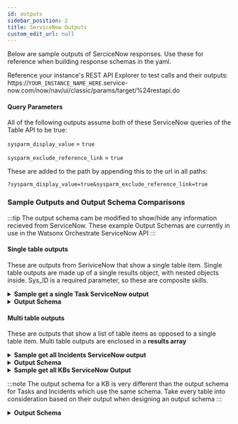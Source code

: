 ```yaml
---
id: outputs
sidebar_position: 2
title: ServiceNow Outputs
custom_edit_url: null
---
```


Below are sample outputs of SerciceNow responses. Use these for reference when building response schemas in the yaml.

Reference your instance's REST API Explorer to test calls and their outputs:
https://`YOUR_INSTANCE_NAME_HERE`.service-now.com/now/nav/ui/classic/params/target/%24restapi.do

#### Query Parameters

All of the following outputs assume both of these ServiceNow queries of the Table API to be true:

`sysparm_display_value` = `true`

`sysparm_exclude_reference_link` = `true`

These are added to the path by appending this to the url in all paths:

`?sysparm_display_value=true&sysparm_exclude_reference_link=true`

### Sample Outputs and Output Schema Comparisons
:::tip
The output schema cam be modified to show/hide any information recieved from ServiceNow. These example Output Schemas are currently in use in the Watsonx Orchestrate ServiceNow API
:::
#### Single table outputs
These are outputs from SeriviceNow that show a single table item. Single table outputs are made up of a single results object, with nested objects inside.
Sys_ID is a required parameter, so these are composite skills.

<details>
<summary><b>Sample get a single Task ServiceNow output</b></summary>

```json
{
  "result": {
    "parent": "",
    "made_sla": "true",
    "watch_list": "",
    "sc_catalog": "",
    "upon_reject": "Cancel all future Tasks",
    "sys_updated_on": "2023-11-21 17:04:19",
    "task_effective_number": "SCTASK0010005",
    "approval_history": "",
    "number": "SCTASK0010005",
    "sys_updated_by": "admin",
    "opened_by": "System Administrator",
    "user_input": "",
    "sys_created_on": "2023-11-21 17:04:19",
    "sys_domain": "global",
    "state": "Open",
    "route_reason": "",
    "sys_created_by": "admin",
    "knowledge": "false",
    "order": "",
    "calendar_stc": "",
    "closed_at": "",
    "cmdb_ci": "",
    "delivery_plan": "",
    "contract": "",
    "impact": "3 - Low",
    "active": "true",
    "work_notes_list": "",
    "business_service": "",
    "priority": "4 - Low",
    "sys_domain_path": "/",
    "time_worked": "",
    "expected_start": "",
    "opened_at": "2023-11-21 17:04:19",
    "business_duration": "",
    "group_list": "",
    "work_end": "",
    "approval_set": "",
    "work_notes": "",
    "universal_request": "",
    "request": "",
    "short_description": "",
    "correlation_display": "",
    "delivery_task": "",
    "work_start": "2023-11-21 17:04:19",
    "assignment_group": "",
    "additional_assignee_list": "",
    "description": "",
    "calendar_duration": "",
    "close_notes": "",
    "service_offering": "",
    "sys_class_name": "Catalog Task",
    "closed_by": "",
    "follow_up": "",
    "sys_id": "45bba99f93263110017276718bba104a",
    "contact_type": null,
    "urgency": "3 - Low",
    "company": "",
    "reassignment_count": "0",
    "activity_due": "UNKNOWN",
    "assigned_to": "",
    "comments": "",
    "approval": "Not Yet Requested",
    "sla_due": "UNKNOWN",
    "comments_and_work_notes": "",
    "due_date": "",
    "sys_mod_count": "0",
    "request_item": "",
    "sys_tags": "",
    "cat_item": "",
    "escalation": "Normal",
    "upon_approval": "Proceed to Next Task",
    "correlation_id": "",
    "location": ""
  }
}
```
</details>
<details>
<summary><b>Output Schema</b></summary>

```yaml
getthisTable: #Use when getting a single table such as Tasks and Incidents from a composite (sysID required input) skill
  type: object
  properties:
    result:
      x-ibm-label: Results
      type: object
      properties:
          sys_id:
            $ref: '#/components/schemas/sysID'
          opened_at:
            type: string
          assignment_group:
            type: string
          assigned_to:
            type: string
          urgency:
            type: string
          opened_by:
            type: string
          state:
            type: string
          description:
            type: string
          short_description:
            type: string
          number:
            type: string
```
</details>

#### Multi table outputs
These are outputs that show a list of table items as opposed to a single table item. Multi table outputs are enclosed in a <strong>results array</strong>

<details>
<summary><b>Sample get all Incidents ServiceNow output</b></summary>

```json
{
  "result": [
    {
      "parent": "",
      "made_sla": "true",
      "caused_by": "",
      "watch_list": "",
      "upon_reject": "Cancel all future Tasks",
      "sys_updated_on": "2016-12-13 18:46:44",
      "child_incidents": "0",
      "hold_reason": "",
      "origin_table": "",
      "task_effective_number": "INC0000060",
      "approval_history": "",
      "number": "INC0000060",
      "resolved_by": "David Loo",
      "sys_updated_by": "employee",
      "opened_by": "Joe Employee",
      "user_input": "",
      "sys_created_on": "2016-12-12 07:19:57",
      "sys_domain": "global",
      "state": "Closed",
      "route_reason": "",
      "sys_created_by": "employee",
      "knowledge": "false",
      "order": "",
      "calendar_stc": "102,197",
      "closed_at": "2016-12-13 18:46:44",
      "cmdb_ci": "Storage Area Network 001",
      "delivery_plan": "",
      "contract": "",
      "impact": "2 - Medium",
      "active": "false",
      "work_notes_list": "",
      "business_service": "Email",
      "business_impact": "",
      "priority": "3 - Moderate",
      "sys_domain_path": "/",
      "rfc": "",
      "time_worked": "",
      "expected_start": "",
      "opened_at": "2016-12-12 07:19:57",
      "business_duration": "8 Hours",
      "group_list": "",
      "work_end": "",
      "caller_id": "Joe Employee",
      "reopened_time": "",
      "resolved_at": "2016-12-13 13:43:14",
      "approval_set": "",
      "subcategory": "Email",
      "work_notes": "2016-12-12 16:56:57 - Beth Anglin (Work notes)\nUpdating priority as workaround for incident has been provided.\n\n2016-12-12 09:57:00 - Beth Anglin (Work notes)\nIncreasing priority as this incident is affecting more number of users\n\n2016-12-12 09:01:24 - Beth Anglin (Work notes)\nUpdating incident with correct Configuration item\n\n",
      "universal_request": "",
      "short_description": "Unable to connect to email",
      "close_code": "Solved (Permanently)",
      "correlation_display": "",
      "delivery_task": "",
      "work_start": "",
      "assignment_group": "Network",
      "additional_assignee_list": "",
      "business_stc": "28,800",
      "cause": "",
      "description": "I am unable to connect to the email server. It appears to be down.",
      "origin_id": "",
      "calendar_duration": "1 Day 4 Hours 23 Minutes",
      "close_notes": "This incident is resolved.",
      "notify": "Do Not Notify",
      "service_offering": "",
      "sys_class_name": "Incident",
      "closed_by": "Joe Employee",
      "follow_up": "",
      "parent_incident": "",
      "sys_id": "1c741bd70b2322007518478d83673af3",
      "contact_type": "Self-service",
      "reopened_by": "",
      "incident_state": "Closed",
      "urgency": "2 - Medium",
      "problem_id": "",
      "company": "ACME North America",
      "reassignment_count": "2",
      "activity_due": "2016-12-12 17:26:36",
      "assigned_to": "David Loo",
      "severity": "3 - Low",
      "comments": "2016-12-13 12:30:14 - Joe Employee (Additional comments)\nHi David, \nThat must be it. I was on phone calls at all three of those times and must not have had any activity on my computer. Please close this incident.\n\n2016-12-13 10:42:25 - David Loo (Additional comments)\nHi Joe,\nI've checked in network logs and you were timed out from the VPN at 9:25AM, 10:42AM and 2:28PM. These three times coincide with entries in the exchange server logs showing you lost connection at those same times. The VPN policy is to time out a connection if it hasn't been active in 30 minutes. Please ensure the next time you lose connectivity you are still connected to the VPN.\n\nI'm going to update this incident to resolved. Please let me know if you need any more assistance.\n\n2016-12-13 07:53:01 - Joe Employee (Additional comments)\nHi David,\nThank you! I use the corporate VPN and was also unable to connect to the email server at 9:30AM and 10:45AM.\n\n2016-12-13 06:43:17 - David Loo (Additional comments)\nHi Joe,\nMy name is David. I'll be assisting you with this incident. Can you confirm which VPN you have been using today? I also see you were having this issue at 2:30PM. Were there any other times you can recall you had issues connecting to the email?\n\n2016-12-12 16:56:57 - Beth Anglin (Additional comments)\nHi Joe, \nAs per discussion on call, Workaround has been provided and it has worked for you. I have verified with the Exchange team we haven't had an issue with the email server today. I'm going to assign this issue to the network team for further investigation.\n\n2016-12-12 12:43:50 - Joe Employee (Additional comments)\nHi Beth,\nYes, I'm connected to the VPN, although I've had to reconnect to it a couple of times. The last time I was unable to connect was 2:30PM.\n\n2016-12-12 10:52:42 - Beth Anglin (Additional comments)\nHi Joe, \nAre you connected to the VPN when you're having this issue? Can you identify a specific time you were unable to connect to email?\n\n2016-12-12 08:30:49 - Beth Anglin (Additional comments)\nHi Joe, \nMy name is Beth and I'll be assisting you with your issue.\n\n2016-12-12 07:19:57 - Joe Employee (Additional comments)\nI am unable to connect to the email server. It appears to be down.\n\n",
      "approval": "Not Yet Requested",
      "sla_due": "UNKNOWN",
      "comments_and_work_notes": "2016-12-13 12:30:14 - Joe Employee (Additional comments)\nHi David, \nThat must be it. I was on phone calls at all three of those times and must not have had any activity on my computer. Please close this incident.\n\n2016-12-13 10:42:25 - David Loo (Additional comments)\nHi Joe,\nI've checked in network logs and you were timed out from the VPN at 9:25AM, 10:42AM and 2:28PM. These three times coincide with entries in the exchange server logs showing you lost connection at those same times. The VPN policy is to time out a connection if it hasn't been active in 30 minutes. Please ensure the next time you lose connectivity you are still connected to the VPN.\n\nI'm going to update this incident to resolved. Please let me know if you need any more assistance.\n\n2016-12-13 07:53:01 - Joe Employee (Additional comments)\nHi David,\nThank you! I use the corporate VPN and was also unable to connect to the email server at 9:30AM and 10:45AM.\n\n2016-12-13 06:43:17 - David Loo (Additional comments)\nHi Joe,\nMy name is David. I'll be assisting you with this incident. Can you confirm which VPN you have been using today? I also see you were having this issue at 2:30PM. Were there any other times you can recall you had issues connecting to the email?\n\n2016-12-12 16:56:57 - Beth Anglin (Work notes)\nUpdating priority as workaround for incident has been provided.\n\n2016-12-12 16:56:57 - Beth Anglin (Additional comments)\nHi Joe, \nAs per discussion on call, Workaround has been provided and it has worked for you. I have verified with the Exchange team we haven't had an issue with the email server today. I'm going to assign this issue to the network team for further investigation.\n\n2016-12-12 12:43:50 - Joe Employee (Additional comments)\nHi Beth,\nYes, I'm connected to the VPN, although I've had to reconnect to it a couple of times. The last time I was unable to connect was 2:30PM.\n\n2016-12-12 10:52:42 - Beth Anglin (Additional comments)\nHi Joe, \nAre you connected to the VPN when you're having this issue? Can you identify a specific time you were unable to connect to email?\n\n2016-12-12 09:57:00 - Beth Anglin (Work notes)\nIncreasing priority as this incident is affecting more number of users\n\n2016-12-12 09:01:24 - Beth Anglin (Work notes)\nUpdating incident with correct Configuration item\n\n2016-12-12 08:30:49 - Beth Anglin (Additional comments)\nHi Joe, \nMy name is Beth and I'll be assisting you with your issue.\n\n2016-12-12 07:19:57 - Joe Employee (Additional comments)\nI am unable to connect to the email server. It appears to be down.\n\n",
      "due_date": "",
      "sys_mod_count": "15",
      "reopen_count": "0",
      "sys_tags": "",
      "escalation": "Normal",
      "upon_approval": "Proceed to Next Task",
      "correlation_id": "",
      "location": "",
      "category": "Inquiry / Help"
    }
  ]
}
```
</details>
<details>
<summary><b>Output Schema</b></summary>

```yaml
getTable: #Use for multiple table results (skills like the top skills Get all Tasks and Get all Incidents)
  type: object
  properties:
    result:
      x-ibm-label: Results
      type: array
      items:
        type: object
        properties:
          sys_id:
            $ref: '#/components/schemas/sysID'
          opened_at:
            type: string
          assignment_group:
            type: string
          assigned_to:
            type: string
          urgency:
            type: string
          opened_by:
              type: string
          state:
            type: string
          description:
            type: string
          short_description:
            type: string
          number:
            type: string
```
</details>
<details>
<summary><b>Sample get all KBs ServiceNow Output</b></summary>

```json
{
  "result": [
    {
      "short_description": "How to Deal with Spam",
      "author": "Ron Kettering",
      "rating": "    ",
      "language": "",
      "embedded_media": "",
      "content": "<article><p><span style=\"font-size: 18pt;\"><strong>How to Deal with Spam</strong></span></p>\n<p>Spam has increasingly become a problem on the Internet. While every Internet user receives some spam, email addresses posted to web sites or in newsgroups and chat rooms attract the most spam.</p>\n<p>To reduce the amount of spam you receive:</p>\n<ul><li>Don&#39;t reply to spam</li><li>Be careful releasing your email address, and know how it will be used</li><li>Be proactive  <br /><br /></li></ul>\n<p style=\"font-size: 12pt;\"><strong>Don&#39;t reply to spam</strong></p>\n<p>If you reply to spam, the spammer or the automated program on the other end will then know that your address is connected to a live person, and the spammer will then bombard you with even more spam, and circulate your address to other spammers. It is critical that you pause and think before replying to any spam. Consider the following guidelines:</p>\n<ul><li>Setting up your email account to generate automatic responses while you are away can have the unfortunate side-effect of verifying your email address to every spammer that sends you spam. </li><li>If the message appears to come from a legitimate company, the company may have obtained your email address from some transaction between you and the company. In fact, you may have inadvertently provided your email address (e.g., if you didn&#39;t check a box marked Don&#39;t send me product updates). In these cases, it is usually safe to reply and ask to be removed from the mailing list. </li><li>If it is not a company you recognize, use your judgment. To be safe, copy and paste the link to the company&#39;s site into the browser rather than clicking it in the email message. </li><li>If the spam is clearly from a disreputable source, never respond. Do not follow the (probably bogus) unsubscribe directions. In most cases, if you never reply, the network of spammers will eventually decide your email address is a dud, and will stop using it as often.<br /><br /></li></ul>\n<p style=\"font-size: 12pt;\"><strong>Be careful releasing your email address, and know how it will be used</strong></p>\n<p>Every time you communicate on the Internet or browse a web site, there are opportunities for spammers to intercept your communications to obtain your email address and other personal information.</p>\n<p>Otherwise reputable companies may sell or exchange your email address with other companies, and this information may eventually find its way to a spammer. At worst, spammers will use automated programs to bombard these lists of email addresses with spam. Consider the following guidelines:</p>\n<ul><li>Subscribe only to essential discussion lists, and ensure that they are moderated. </li><li>Think twice before offering your email address to a web site. You may wish to check the site&#39;s privacy policy first to be sure it uses secure technology, and that the company does not share your email address with others. </li><li>If you need to list email addresses on your web site, present the addresses in a way that makes them less vulnerable to collection and abuse by spammers.</li><li>Every time you are asked for your email address verbally or on paper, think carefully about whether or not you want to receive any information from that company or organization. It is usually best to decline to provide your email address. </li><li>Whenever possible, advocate that organizations you are involved in or do business with default to the opt-in model. This requires you to specifically request to be added to their email lists, rather than the opt-out model, where they add you to email lists automatically, and then give you the option of asking to be removed. <br /><br /></li></ul>\n<p style=\"font-size: 12pt;\"><strong>Be proactive</strong></p>\n<p>Adjusting the security settings in your web browser is a good preventive measure. For a higher level of security, have your browser disallow:</p>\n<ul><li>Accepting cookies</li><li>Listing your name and other personal information in your browser profile</li><li>Filling in form fields for you</li></ul>\n<p>This will help reduce the amount of personal information transmitted to sites at the expense of full functionality, since many legitimate web sites require you to accept cookies.</p>\n<p>Do not contribute to the spam problem by producing any of it yourself! In particular, learn about chain mail and do not forward chain mail to others. Also, if you receive an email message that appears to warn of some horrible thing happening (a virus that reportedly deletes all your files, for example) or is a touching sob story (about helping to save a poor sick girl or boy, for example), be suspicious.</p>\n<p>Nearly every instance of chain mail is a hoax. The message may even come from someone you know and respect who is simply not aware that it&#39;s a hoax. Learn about hoaxes and the sites available to verify hoaxes, and do not forward them to others. <br /><br /></p>\n<p style=\"font-size: 12pt;\"><strong>Questions regarding X-rated spam (unsolicited mass e-mail)</strong></p>\n<p> Some members of the Company have at times expressed concern to IT regarding their own accountability for unsolicited e-mail of a sexual nature sent to their Company e-mail address. In some cases, an employee worries that a supervisor or co-worker might think the employee solicited the mail. In other cases, the person fears that an IT employee asked to assist with the computer might think the person had solicited the sexually-oriented mail.</p>\n<p>Most people who either have experienced spam or have read about spam understand that spammers do not wait to be asked; they are in the business of aggressive marketing. Many spammers are deceitful, trying to fool people into opening their unwanted e-mail by pretending to be someone else or using a subject line which fools the recipient into opening the mail. Sometimes they claim falsely that the person is receiving the e-mail because the person asked for it, or expressed interest in material of a similar nature. The truth is that few people welcome spam and even fewer ask for it.</p>\n<p>If a supervisor or co-worker thinks otherwise, IT can reassure them. Certainly, IT technicians and consultants understand that spam is a plague and not something invited by the recipient. As extra protection, depending upon how you receive your e-mail on campus, there are ways to quarantine spam and/or filter your incoming e-mail.  It is advisable to immediately delete any such emails you receive.</p></article>",
      "helpful_text": "",
      "number": "KB0000011",
      "sys_id": "0b48fd75474321009db4b5b08b9a71c2",
      "last_updated_on": "Updated 9y ago",
      "last_helpful_rating": "0",
      "last_rating": "",
      "view_count": "3 Views"
    }
  ]
}
```
</details>

:::note
The output schema for a KB is very different than the output schema for Tasks and Incidents which use the same schema. Take every table into consideration based on their output when designing an output schema
:::
<details>
<summary><b>Output Schema</b></summary>

```yaml
getKBs: #Use for when getting multiple KBs
  type: object
  properties:
    result:
      x-ibm-label: Knowledge Articles
      type: array
      items:
        type: object
        properties:
          sys_id:
            $ref: '#/components/schemas/sysID'
          last_updated_on:
            type: string
          content:
            type: string
          author:
            type: string
          short_description:
            type: string
          number:
            type: string
```
</details>